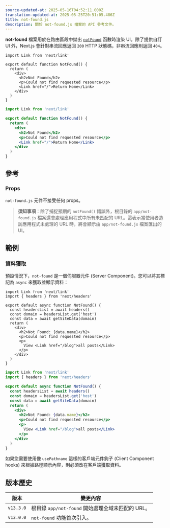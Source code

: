 ```yaml
---
source-updated-at: 2025-05-16T04:52:11.000Z
translation-updated-at: 2025-05-25T20:51:05.486Z
title: not-found.js
description: 關於 not-found.js 檔案的 API 參考文件。
---
```


**not-found** 檔案用於在路由區段中拋出 [`notFound`](/docs/app/api-reference/functions/not-found) 函數時渲染 UI。除了提供自訂 UI 外，Next.js 會針對串流回應返回 `200` HTTP 狀態碼，非串流回應則返回 `404`。

```tsx filename="app/not-found.tsx" switcher
import Link from 'next/link'

export default function NotFound() {
  return (
    <div>
      <h2>Not Found</h2>
      <p>Could not find requested resource</p>
      <Link href="/">Return Home</Link>
    </div>
  )
}
```

```jsx filename="app/blog/not-found.js" switcher
import Link from 'next/link'

export default function NotFound() {
  return (
    <div>
      <h2>Not Found</h2>
      <p>Could not find requested resource</p>
      <Link href="/">Return Home</Link>
    </div>
  )
}
```

## 參考

### Props

`not-found.js` 元件不接受任何 props。

> **須知事項**：除了捕捉預期的 `notFound()` 錯誤外，根目錄的 `app/not-found.js` 檔案還會處理應用程式中所有未匹配的 URL。這表示當使用者造訪應用程式未處理的 URL 時，將會顯示由 `app/not-found.js` 檔案匯出的 UI。

## 範例

### 資料獲取

預設情況下，`not-found` 是一個伺服器元件 (Server Component)。您可以將其標記為 `async` 來獲取並顯示資料：

```tsx filename="app/not-found.tsx" switcher
import Link from 'next/link'
import { headers } from 'next/headers'

export default async function NotFound() {
  const headersList = await headers()
  const domain = headersList.get('host')
  const data = await getSiteData(domain)
  return (
    <div>
      <h2>Not Found: {data.name}</h2>
      <p>Could not find requested resource</p>
      <p>
        View <Link href="/blog">all posts</Link>
      </p>
    </div>
  )
}
```

```jsx filename="app/not-found.jsx" switcher
import Link from 'next/link'
import { headers } from 'next/headers'

export default async function NotFound() {
  const headersList = await headers()
  const domain = headersList.get('host')
  const data = await getSiteData(domain)
  return (
    <div>
      <h2>Not Found: {data.name}</h2>
      <p>Could not find requested resource</p>
      <p>
        View <Link href="/blog">all posts</Link>
      </p>
    </div>
  )
}
```

如果您需要使用像 `usePathname` 這樣的客戶端元件鉤子 (Client Component hooks) 來根據路徑顯示內容，則必須改在客戶端獲取資料。

## 版本歷史

| 版本       | 變更內容                                             |
| ---------- | --------------------------------------------------- |
| `v13.3.0` | 根目錄 `app/not-found` 開始處理全域未匹配的 URL。    |
| `v13.0.0` | `not-found` 功能首次引入。                          |